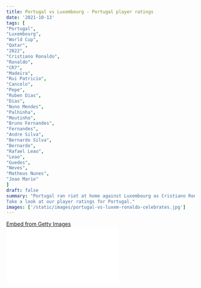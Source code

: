 ```yaml
---
title: Portugal vs Luxembourg - Portugal player ratings
date: '2021-10-13'
tags: [
"Portugal",
"Luxembourg",
"World Cup",
"Qatar",
"2022",
"Cristiano Ronaldo",
"Ronaldo",
"CR7",
"Madeira",
"Rui Patricio",
"Cancelo",
"Pepe",
"Ruben Dias",
"Dias",
"Nuno Mendes",
"Palhinha",
"Moutinho",
"Bruno Fernandes",
"Fernandes",
"Andre Silva",
"Bernardo Silva",
"Bernardo",
"Rafael Leao",
"Leao",
"Guedes",
"Neves",
"Matheus Nunes",
"Joao Mario"
]
draft: false
summary: "Portugal ran riot at home against Luxembourg as Cristiano Ronaldo scored his 10th international hat-trick and his 58th career hat-trick as the Portuguese superstar took the match ball home. 
Take a look at our player ratings for Portugal."
images: ['/static/images/portugal-vs-luxem-ronaldo-celebrates.jpg']
---
```


<div
  className="getty embed image"
  style={{
    backgroundColor: '#fff',
    display: 'inline-block',
    fontFamily: 'Roboto, sans-serif',
    color: '#a7a7a7',
    fontSize: '11px',
    width: '100%',
    maxWidth: '594px',
    float: 'left',
    marginRight: '20px',
    marginBottom: '20px',
  }}
>
  <div style={{ padding: 0, margin: 0, textAlign: 'left' }}>
    <a
      href="http://www.gettyimages.in/detail/1235846975"
      target="_blank"
      style={{
        color: '#a7a7a7',
        textDecoration: 'none',
        fontWeight: 'normal !important',
        border: 'none',
        display: 'inline-block',
      }}
    >
      Embed from Getty Images
    </a>
  </div>
  <div
    style={{
      overflow: 'hidden',
      position: 'relative',
      height: 0,
      padding: '66.66667% 0 0 0',
      width: '100%',
    }}
  >
    <iframe
      src="//embed.gettyimages.com/embed/1235846975?et=auEWhlL5Qp1_A8wDPzoVzg&tld=in&sig=zovrgQnH0fx-oYK12B1BWh8EkT6ea3YQjkZ8FP4k__M=&caption=false&ver=1"
      scrolling="no"
      frameBorder={0}
      width={594}
      height={396}
      style={{
        display: 'inline-block',
        position: 'absolute',
        top: 0,
        left: 0,
        width: '100%',
        height: '100%',
        margin: 0,
      }}
    />
  </div>
</div>

### Cristiano Ronaldo seals his 10th international career hat-trick as Portugal scourges Luxembourg.

Portugal hunts down Luxembourg at the Estadio Do Algarve as Cristiano Ronaldo scored his 10th international hat-trick on a night where he has distanced himself from the rest in the all time International goal scoring charts.

Portugal sit in second place in group A as they are just a point behind Serbia, with a game in hand in the race to qualify for the 2022 World Cup in Qatar.

### Rui Patricio: 6

He had a rather comfortable night in between the posts, but was tested in the second half and dealt with the situation well.

He made a few misplaced long passes in the game, but made it up for a decent save off Rodrigues.

### Nuno Mendes: 6.5

The young left-back struggled to get on with the game in the opening 45 minutes of the game and received an early yellow card., but he got into really good positions in the second half and nearly got an assist as he found Bruno Fernandes.

He continued to surge forward with real intent and finesse.

### Pepe: 7.5

The veteran was a key figure as always in the defensive organisation of the Portuguese defensive line.

He also emerged from the back on a few occasions and led the attack for a brief period of time. He also won multiple aerial duels.

Kept a clean sheet.

### Ruben Dias: 7

The Man City centre back had a decent night in defence as his aerial ability was put to the test, but the young Portuguese defender rose up to the challenge.

He even had a really good chance on goal through set-pieces, but he headed it straight into the hands of the Luxembourg keeper.

Partnered along with his veteran defender and kept a clean sheet.

### Joao Cancelo: 6

The Man City right back found it difficult to make an impact in this game. He even booked in the final 10 minutes of the game. Looked rusty and off his usual best.

Won his side a free kick at the end of the game.

### Joao Moutinho: 6.5

The Wolves midfielder kept things nice and simple in the middle of the park as he pulled the threads for Portugal in the middle of the park.

Yet another dependable performance from the veteran.

### Palhinha: 7.5

The defensive midfielder produced yet another display of grit and determination in the middle of the park as he covered the back four with ease for most portions of the game.

He delivered the fourth goal for Portugal as he rose up well and guided down the header into the back of the net. Pulled out a cheeky Cristiano Ronaldo "Siuuuu" celebration as well.

### Bruno Fernandes: 8

The Man Utd midfielder was brilliant with the ball on his feet yet again as he scored the third goal for Portugal in the first half and provided an assist for Portugal's fourth.

As usual, he was a bit grumpy and lunged into a few mis-timed tackles, but he escaped without a booking.

### Andre Silva: 6

A rather cold night for the RB Leipzig striker as he couldn't make an impact in the game.

He also struggled to link up well with Bernardo Silva and Ronaldo on his right and left hand side. He will be looking to make amends in his threat up front for Portugal by next month.

### Bernardo Silva: 7.5

The Man City midfielder was ever present in the right-wing position for Portugal as he danced his way into the penalty box and earned a penalty.

Found himself on a lot of set-piece duties and succeeded more often than not.

He was lively and made the Luxembourg defence question their decision to intercept the Portuguese.

Yet another fine day in the office for Bernardo Silva as he just keeps growing from strength to strength.

<div
  className="getty embed image"
  style={{
    backgroundColor: '#fff',
    display: 'inline-block',
    fontFamily: 'Roboto, sans-serif',
    color: '#a7a7a7',
    fontSize: '11px',
    width: '100%',
    maxWidth: '594px',
    float: 'left',
    marginRight: '20px',
    marginBottom: '20px',
  }}
>
  <div style={{ padding: 0, margin: 0, textAlign: 'left' }}>
    <a
      href="http://www.gettyimages.in/detail/1235847704"
      target="_blank"
      style={{
        color: '#a7a7a7',
        textDecoration: 'none',
        fontWeight: 'normal !important',
        border: 'none',
        display: 'inline-block',
      }}
    >
      Embed from Getty Images
    </a>
  </div>
  <div
    style={{
      overflow: 'hidden',
      position: 'relative',
      height: 0,
      padding: '62.96296% 0 0 0',
      width: '100%',
    }}
  >
    <iframe
      src="//embed.gettyimages.com/embed/1235847704?et=yRuIroYgRol8LjsGQTCCAQ&tld=in&sig=0iqTnr0G-54tO9rjsUb9A89o4Qq_Wf2Gu84Oojp-tp0=&caption=false&ver=1"
      scrolling="no"
      frameBorder={0}
      width={594}
      height={374}
      style={{
        display: 'inline-block',
        position: 'absolute',
        top: 0,
        left: 0,
        width: '100%',
        height: '100%',
        margin: 0,
      }}
    />
  </div>
</div>

### Cristiano Ronaldo: 9.5

We are clearly running out of superlatives for this icon and legend of the game. Clearly the best player on the field.

He has once again shown his desire and commitment to score goals even at the age of 36.

CR7 opened the scoreline with a penalty as he smashed it right down the middle of the net.

Two minutes later, he earned himself yet another penalty and converted it twice after his first attempt in the second penalty kick was ruled out for encroachment from a Portuguese player.

The Man Utd superstar had an attempt at the end of the first half, but the Luxembourg keeper, Anthony Moris came up with a save.

In the second half, once again Ronaldo found himself in front of goal from a delightful low cross from Nuno Mendes, but the superstar couldn't direct his attempt on goal.

In the 68th minute of proceedings, Ronaldo controlled a stinging cross from Joao Cancelo into the box and while the ball was still airborne, the five time Ballon D'or winner attempted a sizzling overhead kick that looked destined to ripple the net, but once again, Anthony Moris denied the Portuguese superstar.

Well, Cristiano Ronaldo refused to be downcast as he still looked for another goal to take the match ball home.

There was no doubt that he wouldn't take the match-ball home as he headed the ball into the back of the net following a cross from Ruben Neves.

The goal was checked by VAR and CR7 was deemed onside. The joy and sign of relief on his face told the story that this fairytale isn't coming to an end soon.

He clearly has much bigger objectives on his agenda as his international goal tally stands at 115 as he sees himself clearly at the top of the charts.

To add to that record, Ronaldo scored his 10th international hat-trick as he headed Portugal's fifth goal into the back of the net.

The boy from Madeira isn't done yet!

## Substitutes

### Joao Mario: 5

He was brought on to add fresh legs in the middle of the park and add more attacking prowess in Portugal's attacking play, but he failed to contribute.

When he got into a forward position, he misplaced a few of his passes which killed the Portuguese attack. Did most of his work in the centre of the park.

### Ruben Neves: 7.5

Came on and had one effort on goal from range as he continued his search for his first goal in Portuguese colours.

However, he deserves a lot of credit for supplying a fine classy assist for Ronaldo's 58th career hattrick.

### Rafael Leao: 6

Made his first competitive debut for Portugal with just over 15 minutes left on the clock.

He loves taking on defenders and gave us an insight into that late on in the second half.

### Goncalo Guedes: 6

Came on and nearly found Ronaldo within a few seconds of his introduction.

Made a few bursting runs in behind the Luxembourg defence.

### Matheus Nunes: 5

The midfielder made his international debut and did pretty well sweeping up and keeping his side on the front foot.
